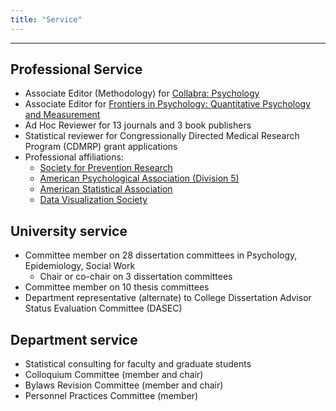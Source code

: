 ```yaml
---
title: "Service"
---
```


***

## Professional Service

- Associate Editor (Methodology) for [Collabra: Psychology](https://online.ucpress.edu/collabra)
- Associate Editor for [Frontiers in Psychology: Quantitative Psychology and Measurement](https://www.frontiersin.org/journals/psychology/sections/quantitative-psychology-and-measurement#)
- Ad Hoc Reviewer for 13 journals and 3 book publishers
- Statistical reviewer for Congressionally Directed Medical Research Program (CDMRP) grant applications
- Professional affiliations:
    - [Society for Prevention Research](https://www.preventionresearch.org/)
    - [American Psychological Association (Division 5)](https://www.apadivisions.org/division-5/index)
    - [American Statistical Association](https://www.amstat.org/)
    - [Data Visualization Society](https://www.datavisualizationsociety.org/)

## University service

- Committee member on 28 dissertation committees in Psychology, Epidemiology, Social Work 
    - Chair or co-chair on 3 dissertation committees
- Committee member on 10 thesis committees  
- Department representative (alternate) to College Dissertation Advisor Status Evaluation Committee (DASEC) 

## Department service

- Statistical consulting for faculty and graduate students
- Colloquium Committee (member and chair)
- Bylaws Revision Committee (member and chair)  
- Personnel Practices Committee (member)  


 
